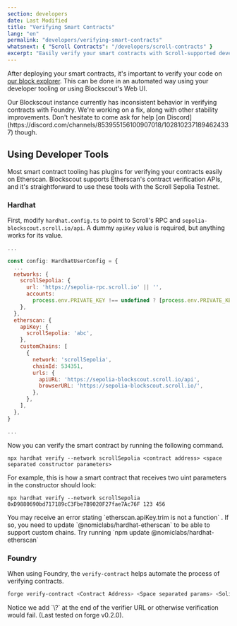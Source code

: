 ```yaml
---
section: developers
date: Last Modified
title: "Verifying Smart Contracts"
lang: "en"
permalink: "developers/verifying-smart-contracts"
whatsnext: { "Scroll Contracts": "/developers/scroll-contracts" }
excerpt: "Easily verify your smart contracts with Scroll-supported developer tooling or the Blockscout Web API"
---
```



After deploying your smart contracts, it's important to verify your code on [our block explorer](https://sepolia-blockscout.scroll.io/). This can be done in an automated way using your developer tooling or using Blockscout's Web UI.

<Aside type="danger" title="Warning">
  Our Blockscout instance currently has inconsistent behavior in verifying contracts with Foundry. We're working on a
  fix, along with other stability improvements. Don't hesitate to come ask for help [on
  Discord](https://discord.com/channels/853955156100907018/1028102371894624337) though.
</Aside>

## Using Developer Tools

Most smart contract tooling has plugins for verifying your contracts easily on Etherscan. Blockscout supports Etherscan's contract verification APIs, and it's straightforward to use these tools with the Scroll Sepolia Testnet.

### Hardhat

First, modify `hardhat.config.ts` to point to Scroll's RPC and `sepolia-blockscout.scroll.io/api`. A dummy `apiKey` value is required, but anything works for its value.

```javascript
...

const config: HardhatUserConfig = {
  ...
  networks: {
    scrollSepolia: {
      url: 'https://sepolia-rpc.scroll.io' || '',
      accounts:
        process.env.PRIVATE_KEY !== undefined ? [process.env.PRIVATE_KEY] : [],
    },
  },
  etherscan: {
    apiKey: {
      scrollSepolia: 'abc',
    },
    customChains: [
      {
        network: 'scrollSepolia',
        chainId: 534351,
        urls: {
          apiURL: 'https://sepolia-blockscout.scroll.io/api',
          browserURL: 'https://sepolia-blockscout.scroll.io/',
        },
      },
    ],
  },
}

...
```

Now you can verify the smart contract by running the following command.

```solidity
npx hardhat verify --network scrollSepolia <contract address> <space separated constructor parameters>
```

For example, this is how a smart contract that receives two uint parameters in the constructor should look:

```solidity
npx hardhat verify --network scrollSepolia 0xD9880690bd717189cC3Fbe7B9020F27fae7Ac76F 123 456
```

<Aside type="danger" title="Warning">
  You may receive an error stating `etherscan.apiKey.trim is not a function` . If so, you need to update
  `@nomiclabs/hardhat-etherscan` to be able to support custom chains. Try running `npm update
  @nomiclabs/hardhat-etherscan`
</Aside>

### Foundry

When using Foundry, the `verify-contract` helps automate the process of verifying contracts.

```bash
forge verify-contract <Contract Address> <Space separated params> <Solidity file>:<Contract name> --chain-id 534351 --verifier-url https://sepolia-blockscout.scroll.io/api\? --verifier blockscout
```

<Aside type="danger" title="Warning">
  Notice we add `\?` at the end of the verifier URL or otherwise verification would fail. (Last tested on forge v0.2.0).
</Aside>

